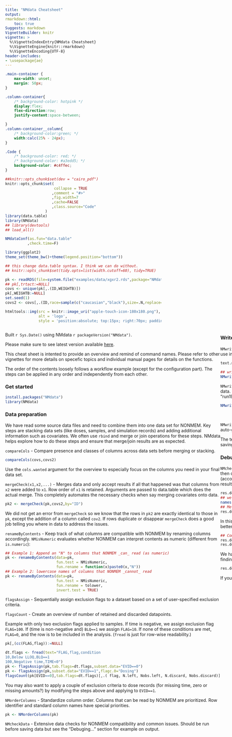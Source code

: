 ```yaml
---
title: "NMdata Cheatsheet"
output:
rmarkdown::html:
    toc: true
Suggests: markdown
VignetteBuilder: knitr
vignette: >
  %\VignetteIndexEntry{NMdata Cheatsheet}
  %\VignetteEngine{knitr::rmarkdown}
  %\VignetteEncoding{UTF-8}
header-includes:
- \usepackage{ae}
---
```


```css
.main-container {
	max-width: unset;
	margin: 50px;
}

.column-container{
	/* background-color: hotpink */
	display:flex;
	flex-direction:row;
	justify-content:space-between;

}
.column-container__column{
	/* background-color:green; */
	width:calc(25% - 24px);
}

.Code {
	/* background-color: red; */
	/* background-color: #a3edd5; */
	background-color: #c4ffec;
}

```

<!-- Todo: -->
<!-- merge.by.row=F -->
<!-- better explanation for flagsAssign -->


```r
##knitr::opts_chunk$set(dev = "cairo_pdf")
knitr::opts_chunk$set(
                      collapse = TRUE
                     ,comment = "#>"
                     ,fig.width=7
                     ,cache=FALSE
                     ,class.source="Code"
                  )
library(data.table)
library(NMdata)
## library(devtools)
## load_all()

NMdataConf(as.fun="data.table"
          ,check.time=F)

library(ggplot2)
theme_set(theme_bw()+theme(legend.position="bottom"))

## this change data.table syntax. I think we can do without.
## knitr::opts_chunk$set(tidy.opts=list(width.cutoff=60), tidy=TRUE)

pk <- readRDS(file=system.file("examples/data/xgxr2.rds",package="NMdata"))
## pk[,trtact:=NULL]
covs <- unique(pk[,.(ID,WEIGHTB)])
pk[,WEIGHTB:=NULL]
set.seed(1)
covs2 <- covs[,.(ID,race=sample(c("caucasian","black"),size=.N,replace=T))]

```

<!-- The NMdata logo -->
```r
htmltools::img(src = knitr::image_uri("apple-touch-icon-180x180.png"),
               alt = 'logo', 
               style = 'position:absolute; top:15px; right:70px; padding:0px; width:150px')
```


:::: {style="display: flex;" class="column-container"}
::: {class="column-container__column"}

Built `r Sys.Date()` using NMdata `r packageVersion("NMdata")`.

Please make sure to see latest version available
[here](https://philipdelff.github.io/NMdata/). 

This cheat sheet is
intented to provide an overview and remind of command names. Please
refer to other vignettes for more details on specefic topics and
individual manual pages for details on the functions.

The order of the contents loosely follows a workflow example (except for
the configuration part). The steps can be applied in any order and
independently from each other.


### Get started
```r
install.packages("NMdata")
library(NMdata)
```


### Data preparation
We have read some source data files and need to combine them into one data set for NONMEM. Key steps are stacking data sets (like doses, samples, and simulation records) and adding additional information such as covariates. We often use `rbind` and merge or join operations for these steps. NMdata helps explore how to do these steps and ensure that merge/join results are as expected.

<!-- `dims` - compare dimensions of multiple data sets -->
<!-- ```{r} -->
<!-- ## In these examples we use a PK dataset and a set of covariates -->
<!-- dims(pk,covs) -->
<!-- ``` -->

`compareCols` - Compare presence and classes of columns across data sets before merging or stacking. 
```r
compareCols(covs,covs2)
```
Use the `cols.wanted` argument for the overview to especially focus on the columns you need in your final data set. 


`mergeCheck(x1,x2,...)` - Merges data and only accept results if all that happened was that columns from `x2` were added to `x1`. Row order of `x1` is retained. Arguments are passed to data.table which does the actual merge. This completely automates the necessary checks when say merging covariates onto data.

```r
pk2 <- mergeCheck(pk,covs2,by="ID")
```
We did not get an error from `mergeCheck` so we know that the rows in `pk2` are exactly identical to those in `pk`, except the addition of a column called `cov2`. If rows duplicate or disappear `mergeCheck` does a good job telling you where in data to address the issues. 

`renameByContents` - Keep track of what columns are compatible with NONMEM by renaming columns accordingly. `NMisNumeric` evaluates whether NONMEM can interpret contents as numeric (different from `is.numeric`):
```r
## Example 1: Append an "N" to columns that NONMEM _can_ read (as numeric)
pk <- renameByContents(data=pk,
                       fun.test = NMisNumeric,
                       fun.rename = function(x)paste0(x,"N"))
## Example 2: lowercase names of columns that NONMEM _cannot_ read
pk <- renameByContents(data=pk,
                       fun.test = NMisNumeric,
                       fun.rename = tolower,
                       invert.test = TRUE)
```


`flagsAssign` - Sequentially assign exclusion flags to a dataset based
on a set of user-specified exclusion criteria.

`flagsCount` - Create an overview of number of retained and discarded datapoints.

Example with only two exclusion flags applied to samples. If time is negative, we assign exclusion flag `FLAG=100`. If (time is non-negative and) `BLQ==1` we assign `FLAG=10`. If none of these conditions are met, `FLAG=0`, and the row is to be included in the analysis. (`fread` is just for row-wise readability.)

```r
pk[,(cc(FLAG,flag)):=NULL]
```

```r
dt.flags <- fread(text="FLAG,flag,condition
10,Below LLOQ,BLQ==1
100,Negative time,TIME<0")
pk <- flagsAssign(pk,tab.flags=dt.flags,subset.data="EVID==0")
pk <- flagsAssign(pk,subset.data="EVID==1",flagc.0="Dosing")
flagsCount(pk[EVID==0],tab.flags=dt.flags)[,.( flag, N.left, Nobs.left, N.discard, Nobs.discard)]
```
You may also want to apply a couple of exclusion criteria to dose records (for missing time, zero or missing amounts?) by modifying the steps above and applying to `EVID==1`.

`NMorderColumns` - Standardize column order. Columns that can be read
by NONMEM are prioritized. Row identifier and standard column names have special priorities.
```r
pk <- NMorderColumns(pk)
```

`NMcheckData` - Extensive data checks for NONMEM compatibility and common issues. Should be run before saving data but see the "Debuging..." section for example on output.

:::

::: {class="column-container__column"}

### Write data and update NONMEM control streams accordingly
`NMwriteData` - Write data ensuring compatibility with NONMEM. By defaults saves both a csv (for NONMEM) and an rds (for R, retaining factor levels etc). Text for optional use in `$INPUT` and `$DATA` NONMEM sections is returned. `script` and `args.stamp` are optional arguments, see "Traceability" section for their purpose.

```r
text.nm <- NMwriteData(pk,file="derived/pkdata.csv",script="NMdata-cheat.Rmd",args.stamp=list(Description="PK data for the NMdata Cheatsheet"))
```

```r
## writing version 2 rds so we don't need to depend on R 3.5
NMwriteData(pk,file="derived/pkdata.csv",script="NMdata-cheat.Rmd",args.stamp=list(Description="PK data for the NMdata Cheatsheet"),args.rds=list(version=2))
```

`NMwriteSection` - Replace sections of a NONMEM control stream. Can use the text generated by `NMwriteData` to update NONMEM runs to match the newly generated input data. Update INPUT section (and not DATA) for all control streams in directory "nonmem" which file names start with "run1" and end in ".mod" (say "run101.mod" to "run199.mod"):
```r
NMwriteSection(dir="nonmem",
               file.pattern="run1.*\\.mod",
               list.sections=text.nm["INPUT"])
```
`NMwriteSection` has the argument `data.file` to further limit the scope of files to update based on what data file the control streams use. It only makes sense to use the auto-generated text for control streams that use this data set.

The text for NONMEM is generated by `NMgenText`. Use that to generate alternative `$INPUT` sections (e.g. for models that use other columns as dependent variables) without saving data again. You can tailor the generation of the text to copy `(DV=CONC)`, drop `(COL=DROP)`, rename (`DV` instead of `CONC`) and more.

### Debugging input data (and control stream)
`NMcheckData` can check a `data.frame`. However, it can also be run on a path to a control stream, in which case it provides a full check of how data is read by NONMEM and then checks the data _as read by NONMEM_. It checks column names in INPUT section against data and then runs a full check of the data set as read by NONMEM (according to column names in $INPUT and ACCEPT/IGNORE statements in $DATA). We suppress the default print to terminal (`quiet=T`) and provide selected parts of the results here.

```r
res.debug <- NMcheckData(file="nonmem/run201.mod",quiet=T)
## we will only show some of what is available here
names(res.debug)
## Meta data on input data file:
res.debug$tables
```
In this model we forgot to update the control stream INPUT section after adding a column to data ("off" means that INPUT text can be reorganized to match data file better):
```r
## Comparison of variable naming:
res.debug$input.colnames[c(1:2)]
res.debug$input.colnames[c(9:12)]
```
We have some findings on the data set too. But since `res.debug$input.colnames` tells us we are reading the data incorrectly, we have to address that before interpreting findings on the data. 
```r
res.debug$NMcheckData$summary
```
If you are preparing a data set, run `NMcheckData` directly on the data (using the `data` argument) insted of on a control stream.

:::
::: {class="column-container__column"}

### Retrieve NONMEM results
`NMscanData` - Automatically find NONMEM input and output tables and organize data. By default, available column names are taken from the NONMEM control stream. Additional column names (columns not read by NONMEM) are taken from input data file.
```r
##NMscanData <- function(x)NMdata::NMscanData(file.path(system.file(paste0("examples/nonmem/",x), package="NMdata")))
## res1 <- NMscanData(system.file("examples/nonmem/xgxr001.lst", package="NMdata"))
```
```r
res1 <- NMscanData("nonmem/run101.lst")
```
```r
## rm(NMscanData)
```

The following plot serves to illustrate that the obtained data set combines output tables (`PRED` is from a $TABLE statement) with input data (exclusion flags are represented as character variables). Moreover, the "below LLOQ" samples are included in the result even though they were not in the analysis (excluded using `IGNORE` in control stream, recovered in `NMscanData` using `recover.rows=TRUE`)
```r
## Recover rows that were not read by NONMEM (due to ACCEPT/IGNORE)
res2 <- NMscanData("nonmem/run101.lst",recover.rows=TRUE)
```
```r
library(ggplot2)
res2.plot <- subset(res2,ID==135&EVID==0)
ggplot(res2.plot,aes(TIME))+
    geom_point(aes(y=DV,colour=flag))+
    geom_line(aes(y=PRED))+
    labs(y="Concentration (unit)",subtitle=unique(res2$model))
```

Read the messages from `NMwriteData` and `NMscanData` carefully and notice that an rds file was written and read. This bypasses the loss of information caused by writing and reading csv, and so we have kept factor levels from the input data we generated:

```r
levels(res1$trtact)
```
:::

::: {class="column-container__column"}

### Configuration

Use the many options in `NMdataConf` to tailor NMdata behaviour to your setup and preferences. Make NMdata functions return data.tables or tibbles:
```r
NMdataConf(as.fun=tibble::as_tibble)
NMdataConf(as.fun="data.table")
```

By default, NMdata functions will look for a unique row identifier in columns called `ROW`. If you call this column `REC`, do
```r
NMdataConf(col.row="REC")
```

By default, NMdata is configured to read files from PSN in which case the input control stream is needed to find the input data. Do this if you don't use PSN:
```r
NMdataConf(file.mod=identity)
```

Loosely speaking, `NMdataConf` changes default values of NMdata
function arguments. Many options can be configured this way so you
don't have to remember to type in those arguments every time you call
an NMdata funtion.


### Traceability 
`NMinfo` - Get metadata from an NMdata object. This will show where and when input data was created, when model was run, results of concistency checks, what tables were read, how they were combined and a complete list of data columns and their origin.


A list of the available elements:
```r
names(NMinfo(res1))
```
The information recorded during saving of the input data:
```r
NMinfo(res1,"dataCreate")
```
A full list of columns in all columns in output and input data is included. The source data file and the column number in the result (`COLNUM`) are listed.
```r
NMinfo(res1,"columns")[1:8]
```
We saw earlier that we got "30+2" columns back. We see that the additional two were added by NMscanData (`source`). `DV` was already included from another table so the redundant `DV` column is omitted.
```r
NMinfo(res1,"columns")[30:33]
```

### Additional functions to read (NONMEM) data files
`NMscanTables` - Find and read all output data tables based on a NONMEM control stream file. A list of tables is returned.

`NMreadTab` - Read an output table file from NONMEM based on path to output data file

`NMscanInput` - Read input data based on NONMEM control stream and optionally translate column names according to the `$INPUT` NONMEM section

`NMreadCsv` - Read input data formatted for NONMEM

::: 
::::
